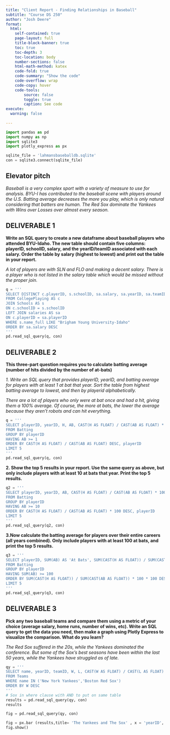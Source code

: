 ```yaml
---
title: "Client Report - Finding Relationships in Baseball"
subtitle: "Course DS 250"
author: "Josh Deere"
format:
  html:
    self-contained: true
    page-layout: full
    title-block-banner: true
    toc: true
    toc-depth: 3
    toc-location: body
    number-sections: false
    html-math-method: katex
    code-fold: true
    code-summary: "Show the code"
    code-overflow: wrap
    code-copy: hover
    code-tools:
        source: false
        toggle: true
        caption: See code
execute: 
  warning: false
    
---
```


```python
import pandas as pd
import numpy as np
import sqlite3
import plotly_express as px
```

```python
sqlite_file = 'lahmansbaseballdb.sqlite'
con = sqlite3.connect(sqlite_file)
```

## Elevator pitch

_Baseball is a very complex sport with a variety of measure to use for analysis. BYU-I has contributed to the baseball scene with players around the U.S. Batting average decreases the more you play, which is only natural considering that batters are human. The Red Sox dominate the Yankees with Wins over Losses over almost every season._

## DELIVERABLE 1

__Write an SQL query to create a new dataframe about baseball players who attended BYU-Idaho. The new table should contain five columns: playerID, schoolID, salary, and the yearID/teamID associated with each salary. Order the table by salary (highest to lowest) and print out the table in your report.__

_A lot of players are with SLN and FLO and making a decent salary. There is a player who is not listed in the salary table which would be missed without the proper join._

 ```python
q = '''
SELECT DISTINCT c.playerID, s.schoolID, sa.salary, sa.yearID, sa.teamID
FROM CollegePlaying AS c
JOIN Schools AS s
ON c.schoolID = s.schoolID
LEFT JOIN salaries AS sa
ON c.playerID = sa.playerID
WHERE s.name_full LIKE "Brigham Young University-Idaho"
ORDER BY sa.salary DESC
'''
pd.read_sql_query(q, con)

```


## DELIVERABLE 2

__This three-part question requires you to calculate batting average (number of hits divided by the number of at-bats)__ 

_1. Write an SQL query that provides playerID, yearID, and batting average for players with at least 1 at bat that year. Sort the table from highest batting average to lowest, and then by playerid alphabetically._ 

_There are a lot of players who only were at bat once and had a hit, giving them a 100% average. Of course, the more at bats, the lower the average because they aren't robots and can hit everything._

```python
q = '''
SELECT playerID, yearID, H, AB, CAST(H AS FLOAT) / CAST(AB AS FLOAT) * 100 AS 'battingAverage%'
FROM Batting
GROUP BY playerID
HAVING AB >= 1
ORDER BY CAST(H AS FLOAT) / CAST(AB AS FLOAT) DESC, playerID 
LIMIT 5
'''
pd.read_sql_query(q, con)

```

__2. Show the top 5 results in your report. Use the same query as above, but only include players with at least 10 at bats that year. Print the top 5 results.__

```python
q2 = '''
SELECT playerID, yearID, AB, CAST(H AS FLOAT) / CAST(AB AS FLOAT) * 100 AS 'battingAverage%'
FROM Batting
GROUP BY playerID
HAVING AB >= 10
ORDER BY CAST(H AS FLOAT) / CAST(AB AS FLOAT) * 100 DESC, playerID
LIMIT 5
'''
pd.read_sql_query(q2, con)

```

__3.Now calculate the batting average for players over their entire careers (all years combined). Only include players with at least 100 at bats, and print the top 5 results.__

```python
q3 = '''
SELECT playerID, SUM(AB) AS 'At Bats', SUM(CAST(H AS FLOAT)) / SUM(CAST(AB AS FLOAT)) * 100 AS 'battingAverage%'
FROM Batting
GROUP BY playerID
HAVING SUM(AB) >= 100
ORDER BY SUM(CAST(H AS FLOAT)) / SUM(CAST(AB AS FLOAT)) * 100 * 100 DESC, playerID
LIMIT 5
'''
pd.read_sql_query(q3, con)

```

## DELIVERABLE 3

__Pick any two baseball teams and compare them using a metric of your choice (average salary, home runs, number of wins, etc). Write an SQL query to get the data you need, then make a graph using Plotly Express to visualize the comparison. What do you learn?__

_The Red Sox suffered in the 20s, while the Yankees dominated the conference. But some of the Sox's best seasons have been within the last 50 years, while the Yankees have struggled as of late._

```python
qy = '''
SELECT name, yearID, teamID, W, L, CAST(W AS FLOAT) / CAST(L AS FLOAT) AS 'W/L Ratio'
FROM Teams
WHERE name IN ('New York Yankees','Boston Red Sox')
ORDER BY W DESC
'''
# Sox in where clause with AND to put on same table
results = pd.read_sql_query(qy, con)
results

```

```python
fig = pd.read_sql_query(qy, con)

fig = px.bar (results,title= 'The Yankees and The Sox' , x = 'yearID', y = 'W/L Ratio', color= 'name')
fig.show()
```
